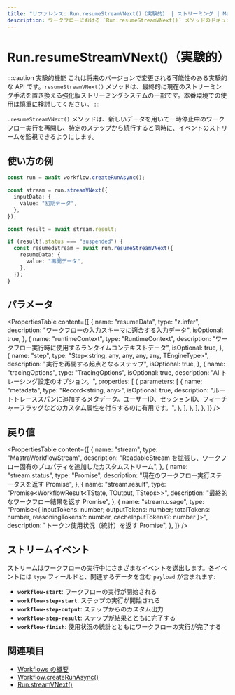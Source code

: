 ```yaml
---
title: "リファレンス: Run.resumeStreamVNext()（実験的） | ストリーミング | Mastra ドキュメント"
description: ワークフローにおける `Run.resumeStreamVNext()` メソッドのドキュメント。中断されたワークフロー実行の再開と、その進行のリアルタイムストリーミングを可能にします。
---
```


# Run.resumeStreamVNext()（実験的）

:::caution 実験的機能
これは将来のバージョンで変更される可能性のある実験的な API です。`resumeStreamVNext()` メソッドは、最終的に現在のストリーミング手法を置き換える強化版ストリーミングシステムの一部です。本番環境での使用は慎重に検討してください。
:::

`.resumeStreamVNext()` メソッドは、新しいデータを用いて一時停止中のワークフロー実行を再開し、特定のステップから続行すると同時に、イベントのストリームを監視できるようにします。

## 使い方の例

```typescript showLineNumbers copy
const run = await workflow.createRunAsync();

const stream = run.streamVNext({
  inputData: {
    value: "初期データ",
  },
});

const result = await stream.result;

if (result!.status === "suspended") {
  const resumedStream = await run.resumeStreamVNext({
    resumeData: {
      value: "再開データ",
    },
  });
}
```


## パラメータ

<PropertiesTable
  content={[
    {
      name: "resumeData",
      type: "z.infer<TInput>",
      description: "ワークフローの入力スキーマに適合する入力データ",
      isOptional: true,
    },
    {
      name: "runtimeContext",
      type: "RuntimeContext",
      description: "ワークフロー実行時に使用するランタイムコンテキストデータ",
      isOptional: true,
    },
    {
      name: "step",
      type: "Step<string, any, any, any, any, TEngineType>",
      description: "実行を再開する起点となるステップ",
      isOptional: true,
    },
    {
      name: "tracingOptions",
      type: "TracingOptions",
      isOptional: true,
      description: "AI トレーシング設定のオプション。",
      properties: [
        {
          parameters: [
            {
              name: "metadata",
              type: "Record<string, any>",
              isOptional: true,
              description:
                "ルートトレーススパンに追加するメタデータ。ユーザーID、セッションID、フィーチャーフラッグなどのカスタム属性を付与するのに有用です。",
            },
          ],
        },
      ],
    },
  ]}
/>

## 戻り値

<PropertiesTable
  content={[
    {
      name: "stream",
      type: "MastraWorkflowStream<ChunkType>",
      description:
        "ReadableStream<ChunkType> を拡張し、ワークフロー固有のプロパティを追加したカスタムストリーム",
    },
    {
      name: "stream.status",
      type: "Promise<RunStatus>",
      description: "現在のワークフロー実行ステータスを返す Promise",
    },
    {
      name: "stream.result",
      type: "Promise<WorkflowResult<TState, TOutput, TSteps>>",
      description: "最終的なワークフロー結果を返す Promise",
    },
    {
      name: "stream.usage",
      type: "Promise<{ inputTokens: number; outputTokens: number; totalTokens: number, reasoningTokens?: number, cacheInputTokens?: number }>",
      description: "トークン使用状況（統計）を返す Promise",
    },
  ]}
/>

## ストリームイベント

ストリームはワークフローの実行中にさまざまなイベントを送出します。各イベントには `type` フィールドと、関連するデータを含む `payload` が含まれます:

- **`workflow-start`**: ワークフローの実行が開始される
- **`workflow-step-start`**: ステップの実行が開始される
- **`workflow-step-output`**: ステップからのカスタム出力
- **`workflow-step-result`**: ステップが結果とともに完了する
- **`workflow-finish`**: 使用状況の統計とともにワークフローの実行が完了する

## 関連項目

- [Workflows の概要](/docs/workflows/overview#running-workflows)
- [Workflow.createRunAsync()](/reference/workflows/workflow-methods/create-run)
- [Run.streamVNext()](./streamVNext)